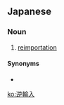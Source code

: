 {{also|輸入}}
==Japanese==
{{ja-kanjitab|逆|輸|入}}

===Noun===
{{ja-noun|ぎゃくゆにゅう}}

# [[reimportation]]

====Synonyms====
* {{ja-r|再輸入|さいゆにゅう}}

[[ko:逆輸入]]